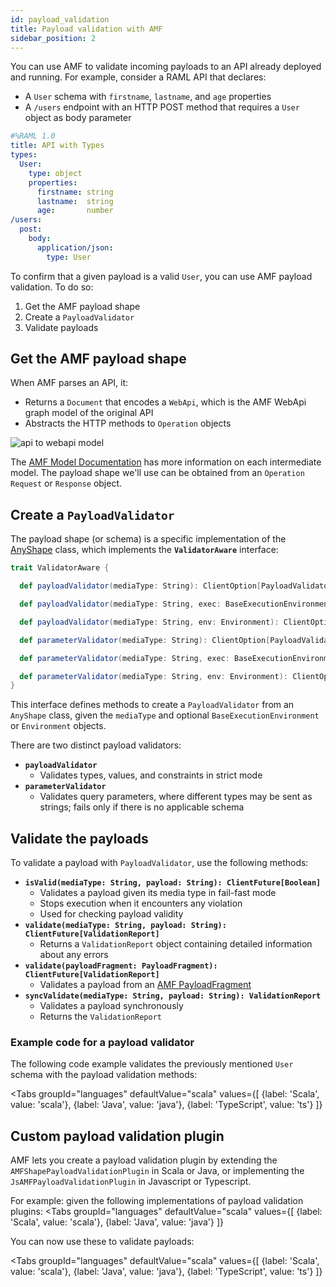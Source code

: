 ```yaml
---
id: payload_validation
title: Payload validation with AMF
sidebar_position: 2
---
```


You can use AMF to validate incoming payloads to an API already deployed and running.
For example, consider a RAML API that declares:

- A `User` schema with `firstname`, `lastname`, and `age` properties
- A `/users` endpoint with an HTTP POST method that requires a `User` object as body parameter

```yaml
#%RAML 1.0
title: API with Types
types:
  User:
    type: object
    properties:
      firstname: string
      lastname:  string
      age:       number
/users:
  post:
    body:
      application/json:
        type: User
```

To confirm that a given payload is a valid `User`, you can use AMF payload validation. To do so:

1. Get the AMF payload shape
2. Create a `PayloadValidator`
3. Validate payloads


## Get the AMF payload shape
When AMF parses an API, it:
- Returns a `Document` that encodes a `WebApi`, which is the AMF WebApi graph model of the original API
- Abstracts the HTTP methods to `Operation` objects

![api to webapi model](../assets/images/other/api-to-webapi.png)

The [AMF Model Documentation](https://github.com/aml-org/amf/blob/develop/documentation/model.md#webapi) has more information
on each intermediate model. The payload shape we'll use can be obtained from an `Operation` `Request` or `Response` object.

## Create a `PayloadValidator`
The payload shape (or schema) is a specific implementation of the [AnyShape](https://github.com/aml-org/amf/blob/develop/documentation/model.md#anyshape) class,
which implements the **`ValidatorAware`** interface:

```scala title="amf.client.model.domain.ValidatorAware.scala"
trait ValidatorAware {

  def payloadValidator(mediaType: String): ClientOption[PayloadValidator]

  def payloadValidator(mediaType: String, exec: BaseExecutionEnvironment): ClientOption[PayloadValidator]

  def payloadValidator(mediaType: String, env: Environment): ClientOption[PayloadValidator]

  def parameterValidator(mediaType: String): ClientOption[PayloadValidator]

  def parameterValidator(mediaType: String, exec: BaseExecutionEnvironment): ClientOption[PayloadValidator]

  def parameterValidator(mediaType: String, env: Environment): ClientOption[PayloadValidator]
}
```

This interface defines methods to create a `PayloadValidator` from an `AnyShape` class, given the `mediaType` and optional
`BaseExecutionEnvironment` or `Environment` objects.

There are two distinct payload validators:

- **`payloadValidator`**
    - Validates types, values, and constraints in strict mode
- **`parameterValidator`**
    - Validates query parameters, where different types may be sent as strings; fails only if there is no applicable schema


## Validate the payloads
To validate a payload with `PayloadValidator`, use the following methods:

- **`isValid(mediaType: String, payload: String): ClientFuture[Boolean]`**
    - Validates a payload given its media type in fail-fast mode
    - Stops execution when it encounters any violation
    - Used for checking payload validity
- **`validate(mediaType: String, payload: String): ClientFuture[ValidationReport]`**
    - Returns a `ValidationReport` object containing detailed information about any errors
- **`validate(payloadFragment: PayloadFragment): ClientFuture[ValidationReport]`**
    - Validates a payload from an [AMF PayloadFragment](https://github.com/aml-org/amf/blob/develop/documentation/model.md#payloadfragment)
- **`syncValidate(mediaType: String, payload: String): ValidationReport`**
    - Validates a payload synchronously
    - Returns the `ValidationReport`


### Example code for a payload validator
The following code example validates the previously mentioned `User` schema with the payload validation methods:


<Tabs
    groupId="languages"
    defaultValue="scala"
    values={[
        {label: 'Scala', value: 'scala'},
        {label: 'Java', value: 'java'},
        {label: 'TypeScript', value: 'ts'}
    ]}
>

<TabItem value="scala">
    <CodeGetter
        language='scala'
        example='PayloadValidationTest.scala'
    />
</TabItem>
<TabItem value="java">
    <CodeGetter
        language='java'
        example='PayloadValidationTest.java'
    />
</TabItem>
<TabItem value="ts">
    <CodeGetter
        language='ts'
        example='payload.validation.spec.ts'
    />
</TabItem>
</Tabs>


## Custom payload validation plugin
AMF lets you create a payload validation plugin by extending the `AMFShapePayloadValidationPlugin` in Scala or Java, or
implementing the `JsAMFPayloadValidationPlugin` in Javascript or Typescript.

For example: given the following implementations of payload validation plugins:
<Tabs
    groupId="languages"
    defaultValue="scala"
    values={[
        {label: 'Scala', value: 'scala'},
        {label: 'Java', value: 'java'}
    ]}
>

<TabItem value="scala">
    <CodeGetter
        hideLink={true}
        fromMain={true}
        language='scala'
        example='CustomShapePayloadPlugin.scala'
    />
</TabItem>
<TabItem value="java">
    <CodeGetter
        hideLink={true}
        fromMain={true}
        language='java'
        example='CustomShapePayloadValidationPlugin.java'
    />
</TabItem>
</Tabs>

You can now use these to validate payloads:

<Tabs
    groupId="languages"
    defaultValue="scala"
    values={[
        {label: 'Scala', value: 'scala'},
        {label: 'Java', value: 'java'},
        {label: 'TypeScript', value: 'ts'}
    ]}
>

<TabItem value="scala">
    <CodeGetter
        language='scala'
        example='CustomPayloadValidationPluginTest.scala'
    />
</TabItem>
<TabItem value="java">
    <CodeGetter
        language='java'
        example='CustomPayloadValidationPluginTest.java'
    />
</TabItem>
<TabItem value="ts">
    <CodeGetter
        language='ts'
        example='custom.payload.validation.spec.ts'
    />
</TabItem>
</Tabs>
